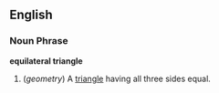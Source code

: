 ==English==

===Noun Phrase===
'''equilateral triangle'''

# (''geometry'') A [[triangle]] having all three sides equal.
